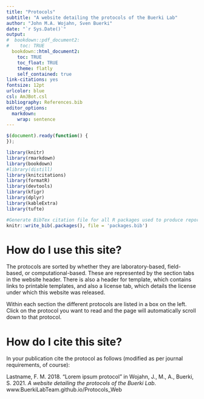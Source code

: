 ```yaml
---
title: "Protocols"
subtitle: "A website detailing the protocols of the Buerki Lab"
author: "John M.A. Wojahn, Sven Buerki"
date: "`r Sys.Date()`"
output:
#  bookdown::pdf_document2:
#    toc: TRUE
  bookdown::html_document2: 
    toc: TRUE
    toc_float: TRUE
    theme: flatly
    self_contained: true
link-citations: yes
fontsize: 12pt
urlcolor: blue
csl: AmJBot.csl
bibliography: References.bib
editor_options: 
  markdown: 
    wrap: sentence
---
```


```js
$(document).ready(function() {
});
```

```r
library(knitr)
library(rmarkdown)
library(bookdown)
#library(distill)
library(knitcitations)
library(formatR)
library(devtools)
library(kfigr)
library(dplyr)
library(kableExtra)
library(tufte)

#Generate BibTex citation file for all R packages used to produce report
knitr::write_bib(.packages(), file = 'packages.bib')
```

# How do I use this site?

The protocols are sorted by whether they are laboratory-based, field-based, or computational-based. These are represented by the section tabs in the website header. There is also a header for template, which contains links to printable templates, and also a license tab, which details the license under which this website was released.

Within each section the different protocols are listed in a box on the left. Click on the protocol you want to read and the page will automatically scroll down to that protocol.

# How do I cite this site?

In your publication cite the protocol as follows (modified as per journal requirements, of course):

Lastname, F. M. 2018. "Lorem ipsum protocol" in Wojahn, J., M., A., Buerki, S. 2021. *A website detailing the protocols of the Buerki Lab*. www.BuerkiLabTeam.github.io/Protocols_Web
